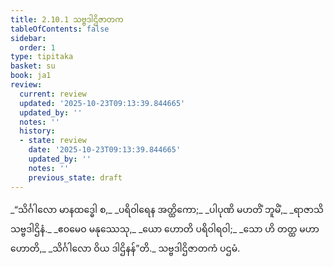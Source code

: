 ```yaml
---
title: 2.10.1 သဗ္ဗဒါဌိဇာတက
tableOfContents: false
sidebar:
  order: 1
type: tipitaka
basket: su
book: ja1
review:
  current: review
  updated: '2025-10-23T09:13:39.844665'
  updated_by: ''
  notes: ''
  history:
  - state: review
    date: '2025-10-23T09:13:39.844665'
    updated_by: ''
    notes: ''
    previous_state: draft
---
```



<ReviewStatus review={frontmatter.review} showDetails={true} />

<HypothesisAnnotation frontmatter={frontmatter} />

<DynamicBreadcrumb />

<Division number="182" book="ja1" e="ch" v="22" p="67">

<Paragraph number="635" type="verses" book="ja1">
_“သိင်္ဂါလော မာနထဒ္ဓေါ စ,_  
_ပရိဝါရေန အတ္ထိကော;_  
_ပါပုဏိ မဟတိံ ဘူမိံ,_  
_ရာဇာသိ သဗ္ဗဒါဌိနံ._  

</Paragraph>

</Division>
<Division number="183" book="ja1" e="ch" v="22" p="67">

<Paragraph number="636" type="verses" book="ja1">
_ဧဝမေဝ မနုဿေသု,_  
_ယော ဟောတိ ပရိဝါရဝါ;_  
_သော ဟိ တတ္ထ မဟာ ဟောတိ,_  
_သိင်္ဂါလော ဝိယ ဒါဌိနန်”တိ._  


</Paragraph>
</Division>

<Paragraph number="637" type="center" book="ja1">
သဗ္ဗဒါဌိဇာတကံ ပဌမံ.
</Paragraph>